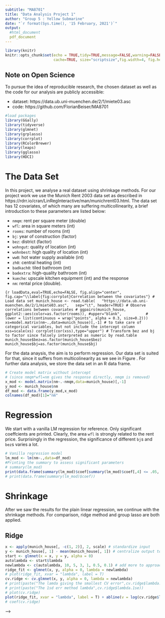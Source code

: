```yaml
---
subtitle: "MA8701"
title: "Data Analysis Project 1"
author: "Group 5 : Yellow Submarine"
date: "`r format(Sys.time(), '15 February, 2021')`"
output: 
  #html_document
  pdf_document
---
```

  
```r
library(knitr)
knitr::opts_chunk$set(echo = TRUE,tidy=TRUE,message=FALSE,warning=FALSE,strip.white=TRUE,prompt=FALSE,
                      cache=TRUE, size="scriptsize",fig.width=4, fig.height=3)
```

## Note on Open Science

To pursue the idea of reproducible research, the chosen dataset as well as the code for our analysis are publicly accessible:

* dataset: https://data.ub.uni-muenchen.de/2/1/miete03.asc
* code: https://github.com/FlorianBeiser/MA8701

```r
#load packages
library(GGally)
library(tidyverse)
library(glmnet)
library(grplasso)
library(corrplot)
library(RColorBrewer)
library(leaps)
library(gglasso)
library(HDCI)
```

# The Data Set 

In this project, we analyse a real dataset using shrinkage methods. For our project work we use the Munich Rent 2003 data set as described in https://rdrr.io/cran/LinRegInteractive/man/munichrent03.html. The data set has 12 covariates, of which many are suffering multicollinearity, a brief introduction to these parameters are listed below:

-   `nmqm`: rent per square meter (double)
-   `wfl`: area in square meters (int)
-   `rooms`: number of rooms (int)
-   `bj`: year of construction (factor)
-   `bez`: district (factor)
-   `wohngut`: quality of location (int)
-   `wohnbest`: high quality of location (int)
-   `ww0`: hot water supply available (int)
-   `zh0`: central heating (int)
-   `badkach0`: tiled bathroom (int)
-   `badextra`: high-quality bathroom (int)
-   `kueche`: upscale kitchen equipment (int)
and the response
-   `nm`: rental price (double).

```{r loadData,eval=TRUE,echo=FALSE, fig.align="center", fig.cap="\\label{fig:corrplot}Correlation between the covariates"}
# Load data set
munich_house <- read.table(
  "https://data.ub.uni-muenchen.de/2/1/miete03.asc",
  sep="\t", header=TRUE)
# Observe correlations between covariates
# ggpairs(munich_house, ggplot2::aes(color=as.factor(rooms)), #upper="blank",  
        # lower = list(continuous = wrap("points", alpha = 0.3, size=0.2)))
xs=model.matrix(nm~.,data=munich_house)[,-1] # to take care of categorical variables, but not include the intercept column
xss=scale(xs)
corrplot(cor(xss),type="upper")
# Transform bez and bj to factor since falsely interpreted as numeric by read.table
munich_house$bez=as.factor(munich_house$bez) 
munich_house$bj=as.factor(munich_house$bj)
```

For the data anaysis, the aim is to perform regression. Our data set is suited for that, since it suffers from multicolinearity as we see in Figure \ref{fig:corrplot}. For further data analysis, we store the data set in an R data frame. 

```r
# Create model matrix without intercept 
# (since nmqm*wfl=nm gives the response directly, nmqm is removed)
x_mod <- model.matrix(nm~.-nmqm,data=munich_house)[,-1] 
y_mod <- munich_house$nm
df_mod <- data.frame(y_mod,x_mod)
colnames(df_mod)[1]="nm"
```


# Regression

We start with a vanilla LM regression for reference. Only significant coeffcients are printed. Clearly, the area `wfl` is strongly related to the rent price. Surprisingly in the regression, the significance of different `bj`s and `bez`s varies a lot.
```r
# Vanilla regression model
lm_mod <- lm(nm~.,data=df_mod)
#Printing the summary to assess significant parameters
# summary(lm_mod)
print(data.frame(summary(lm_mod)$coef[summary(lm_mod)$coef[,4] <= .05, 4][1:4])) # to only print signficant coeff
# print(data.frame(summary(lm_mod)$coef))
```


# Shrinkage

After we saw the results for the plain linear regression, we continue with the shrinkage methods. For comparison, ridge method and group lasso are both applied. 
    
## Ridge

```r
x <- apply(munich_house[, -c(1, 2)], 2, scale) # standardize input
y <- munich_house[, 1] - mean(munich_house[, 1]) # centralize output to remove intercept
start <- glmnet(x = x, y = y, alpha = 0)
autolambda <- start$lambda
newlambda <- c(autolambda, 10, 5, 3, 1, 0.5, 0.1) # add more to approach zero lambda
ridge_fit <- glmnet(x, y, alpha = 0, lambda = newlambda)
# plot(ridge_fit, xvar = "lambda", label = T)
cv.ridge <- cv.glmnet(x, y, alpha = 0, lambda = newlambda)
# print(paste("The lamda giving the smallest CV error",cv.ridge$lambda.min))
# print(paste("The 1sd err method lambda",cv.ridge$lambda.1se))
# plot(cv.ridge)
plot(ridge_fit, xvar = "lambda", label = T) + abline(v = log(cv.ridge$lambda.1se))
# coef(cv.ridge)

```


<!-- <!-- ## Lasso --> -->

<!-- ```{r lasso, eval=TRUE, echo=FALSE} -->
<!-- gen_mod <- glmnet(x=x_mod,y=y_mod,alpha=1,standardize=TRUE) -->
<!-- gen_lambda_mod <- gen_mod$lambda -->
<!-- plot(gen_lambda_mod)  -->

<!-- plot(gen_mod) #plot against the L1 norm -->
<!-- plot(gen_mod,xvar="lambda",label=TRUE) -->
<!-- # abline(v=log(cv_gen_mod$lambda.1se)) #use 1sd error rule default -->

<!-- # results_mod=cbind(coef(gen_mod,s=cv_gen_mod$lambda.1se),coef(lm_mod)) -->
<!-- # colnames(results_mod)=c("general lasso","vanilla LS") -->
<!-- # print(results_mod) -->
<!-- ``` -->

<!-- For the $\lambda$ with one standard deviation, we observe that many of the `bj`s and `bez`s get shrinked, but not all of them - and the values differ from the linear regression. Whereas the other kept covariants roughly keep their parameter. -->

<!-- Above we considered a fixed $\lambda$, now we analyse which $\lambda$ is optimal using cross validation. -->

<!-- ```{r lassoCV, eval=TRUE, echo=FALSE} -->
<!-- # Choosing optimal lambda performing Crossvalidation -->
<!-- cv_gen_mod=cv.glmnet(x=x_mod,y=y_mod,alpha=1) -->
<!-- # print(paste("The lamda giving the smallest CV error",cv_gen_mod$lambda.min)) -->
<!-- # print(paste("The 1sd err method lambda",cv_gen_mod$lambda.1se)) -->
<!-- # plot(cv_gen_mod) -->
<!-- ``` -->


<!-- ## Group lasso -->

<!-- ```{r groupLasso, eval=TRUE, echo=FALSE} -->
<!-- # Adding an intercept to the design matrix  -->
<!-- # NB! In contrast to glm_net the grplasso package requires the intercept -->
<!-- x_mod_group <- cbind(1, x_mod) -->
<!-- colnames(x_mod_group)[1] <- c("Intercept") -->
<!-- # Building new data frame with intercept now for the group lasso -->
<!-- df_mod_group <- data.frame(y_mod,x_mod_group) -->
<!-- colnames(df_mod_group)[1] <-c("nm") -->

<!-- # Defining the grouped classes -->
<!-- district <- rep(4,24) #25 levels of factor bez, why 24? This must be changed according to the design matrix -->
<!-- year <- rep(3,43) #44 levels of factor bj, has to be 43? -->
<!-- index_mod <- c(NA,1,2,year,district,5,6,7,8,9,10,11) #individual groups for all except bez and bj -->

<!-- grp_lambda_mod <- lambdamax(x=x_mod_group, y = y_mod, index = index_mod, penscale = sqrt, -->
<!--                           model = LinReg(),standardize = TRUE,center = TRUE)*0.5^(0:20) -->

<!-- # Fit using grouped index -->
<!-- # NB! Neglecting first 3 lambdas for better scale in the plot -->
<!-- grp_mod <- grplasso(x=x_mod_group, y = y_mod, index = index_mod, lambda = grp_lambda_mod[-(1:3)], model = LinReg(), -->
<!--                     penscale = sqrt, -->
<!--                     control = grpl.control(update.hess = "lambda", trace = 0)) -->

<!-- ## Plot coefficient paths -->
<!-- # plot(grp_mod)  -->
<!-- # str(grp_mod) -->
<!-- # coef(grp_mod)  -->

<!-- ``` -->


<!-- In the grouped lasso, the `bj` and `bez` are all shrinked or are all inclueded, respectively. This coincides better with our intuition, that this criterion is considered or not considered. Whereas in the regression and lasso before, just some years of construction and some areas where significant. -->


<!-- ```{r final, eval=TRUE, echo=FALSE} -->

<!-- #package chosen lambdagrid -->
<!-- fitls_mod <- gglasso(x = x_mod_group[,-1], y = y_mod, group = index_mod[-1], loss = "ls") -->
<!-- # plot(fitls_mod) -->
<!-- #own defined lambdagrid -->
<!-- fitls_mod <- gglasso(x = x_mod_group[,-1], y = y_mod, group = index_mod[-1], loss = "ls",lambda=grp_lambda_mod) -->
<!-- # plot(fitls_mod) -->

<!-- #crossvalidation on self defined lambdagrid - this takes some time -->
<!-- cvfitls_mod <- cv.gglasso(x = x_mod_group[,-1], y = y_mod, group = index_mod[-1], loss = "ls",lambda=grp_lambda_mod) -->
<!-- # plot(cvfitls_mod) -->
<!-- # str(cvfitls_mod) -->
<!-- cvfitls_mod$lambda.1se -->

<!-- #fit with optimal lambda on defined lambda grid(either package made or made by me) -->
<!-- fin_mod=gglasso(x = x_mod_group[,-1], y = y_mod, group = index_mod[-1], loss = "ls",lambda=cvfitls_mod$lambda.1se) -->
<!-- # coef(fin_mod) -->

<!-- #testing with a fixed lambda -->
<!-- test_mod=gglasso(x = x_mod_group[,-1], y = y_mod, group = index_mod[-1], loss = "ls",lambda=5) -->
<!-- # coef(test_mod) -->

<!-- #final results, group lasso either shrinks all or nothing and even increases some estimated parameter coefficients, what do we take away from this?  -->
<!-- results_mod=cbind(coef(fin_mod),coef(gen_mod,s=cv_gen_mod$lambda.1se),coef(lm_mod)) -->
<!-- colnames(results_mod)=c("group lasso","general lasso","vanilla LS") -->
<!-- # print(results_mod) -->

<!-- ``` -->